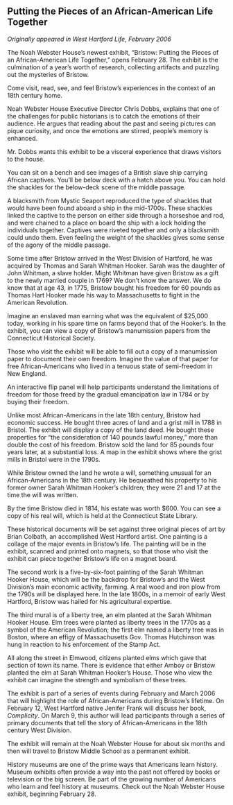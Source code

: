 ## Putting the Pieces of an African-American Life Together {-}

*Originally appeared in West Hartford Life, February 2006*

The Noah Webster House’s newest exhibit, “Bristow: Putting the Pieces of an African-American Life Together,” opens February 28. The exhibit is the culmination of a year’s worth of research, collecting artifacts and puzzling out the mysteries of Bristow.

Come visit, read, see, and feel Bristow’s experiences in the context of an 18th century home.

Noah Webster House Executive Director Chris Dobbs, explains that one of the challenges for public historians is to catch the emotions of their audience. He argues that reading about the past and seeing pictures can pique curiosity, and once the emotions are stirred, people’s memory is enhanced.

Mr. Dobbs wants this exhibit to be a visceral experience that draws visitors to the house.

You can sit on a bench and see images of a British slave ship carrying African captives. You’ll be below deck with a hatch above you. You can hold the shackles for the below-deck scene of the middle passage.

A blacksmith from Mystic Seaport reproduced the type of shackles that would have been found aboard a ship in the mid-1700s. These shackles linked the captive to the person on either side through a horseshoe and rod, and were chained to a place on board the ship with a lock holding the individuals together. Captives were riveted together and only a blacksmith could undo them. Even feeling the weight of the shackles gives some sense of the agony of the middle passage.

Some time after Bristow arrived in the West Division of Hartford, he was acquired by Thomas and Sarah Whitman Hooker. Sarah was the daughter of John Whitman, a slave holder. Might Whitman have given Bristow as a gift to the newly married couple in 1769? We don’t know the answer. We do know that at age 43, in 1775, Bristow bought his freedom for 60 pounds as Thomas Hart Hooker made his way to Massachusetts to fight in the American Revolution.

Imagine an enslaved man earning what was the equivalent of $25,000 today, working in his spare time on farms beyond that of the Hooker’s. In the exhibit, you can view a copy of Bristow’s manumission papers from the Connecticut Historical Society.

Those who visit the exhibit will be able to fill out a copy of a manumission paper to document their own freedom. Imagine the value of that paper for free African-Americans who lived in a tenuous state of semi-freedom in New England.

An interactive flip panel will help participants understand the limitations of freedom for those freed by the gradual emancipation law in 1784 or by buying their freedom.

Unlike most African-Americans in the late 18th century, Bristow had economic success. He bought three acres of land and a grist mill in 1788 in Bristol. The exhibit will display a copy of the land deed. He bought these properties for “the consideration of 140 pounds lawful money,” more than double the cost of his freedom. Bristow sold the land for 85 pounds four years later, at a substantial loss. A map in the exhibit shows where the grist mills in Bristol were in the 1790s.

While Bristow owned the land he wrote a will, something unusual for an African-Americans in the 18th century. He bequeathed his property to his former owner Sarah Whitman Hooker’s children; they were 21 and 17 at the time the will was written.

By the time Bristow died in 1814, his estate was worth $600. You can see a copy of his real will, which is held at the Connecticut State Library.

These historical documents will be set against three original pieces of art by Brian Colbath, an accomplished West Hartford artist. One painting is a collage of the major events in Bristow’s life. The painting will be in the exhibit, scanned and printed onto magnets, so that those who visit the exhibit can piece together Bristow’s life on a magnet board.

The second work is a five-by-six-foot painting of the Sarah Whitman Hooker House, which will be the backdrop for Bristow’s and the West Division’s main economic activity, farming. A real wood and iron plow from the 1790s will be displayed here. In the late 1800s, in a memoir of early West Hartford, Bristow was hailed for his agricultural expertise.

The third mural is of a liberty tree, an elm planted at the Sarah Whitman Hooker House. Elm trees were planted as liberty trees in the 1770s as a symbol of the American Revolution; the first elm named a liberty tree was in Boston, where an effigy of Massachusetts Gov. Thomas Hutchinson was hung in reaction to his enforcement of the Stamp Act.

All along the street in Elmwood, citizens planted elms which gave that section of town its name. There is evidence that either Amboy or Bristow planted the elm at Sarah Whitman Hooker’s House. Those who view the exhibit can imagine the strength and symbolism of these trees.

The exhibit is part of a series of events during February and March 2006 that will highlight the role of African-Americans during Bristow’s lifetime. On February 12, West Hartford native Jenifer Frank will discuss her book, *Complicity*. On March 9, this author will lead participants through a series of primary documents that tell the story of African-Americans in the 18th century West Division.

The exhibit will remain at the Noah Webster House for about six months and then will travel to Bristow Middle School as a permanent exhibit.

History museums are one of the prime ways that Americans learn history. Museum exhibits often provide a way into the past not offered by books or television or the big screen. Be part of the growing number of Americans who learn and feel history at museums. Check out the Noah Webster House exhibit, beginning February 28.
